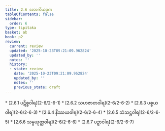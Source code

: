 ```yaml
---
title: 2.6 လောကိယဒုက
tableOfContents: false
sidebar:
  order: 6
type: tipitaka
basket: ab
book: p2
review:
  current: review
  updated: '2025-10-23T09:21:09.962824'
  updated_by: ''
  notes: ''
  history:
  - state: review
    date: '2025-10-23T09:21:09.962824'
    updated_by: ''
    notes: ''
    previous_state: draft
---
```



<ReviewStatus review={frontmatter.review} showDetails={true} />

<HypothesisAnnotation frontmatter={frontmatter} />

<DynamicBreadcrumb />



<TableOfContents book="p2" section="2.6">
* [2.6.1 ပဋိစ္စဝါရ](2-6/2-6-1)
* [2.6.2 သဟဇာတဝါရ](2-6/2-6-2)
* [2.6.3 ပစ္စယဝါရ](2-6/2-6-3)
* [2.6.4 နိဿယဝါရ](2-6/2-6-4)
* [2.6.5 သံသဋ္ဌဝါရ](2-6/2-6-5)
* [2.6.6 သမ္ပယုတ္တဝါရ](2-6/2-6-6)
* [2.6.7 ပဉှာဝါရ](2-6/2-6-7)
</TableOfContents>